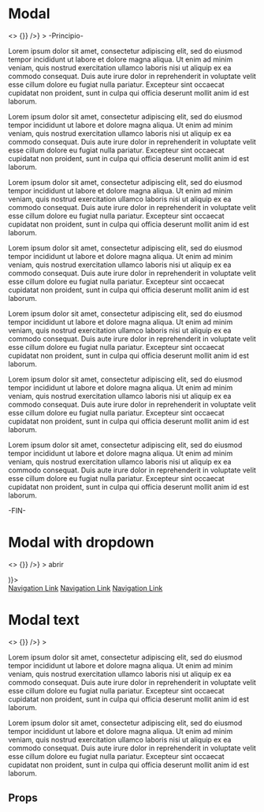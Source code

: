 
<Meta title="Molecules|Modal" component={Modal} />

# Modal

<Preview>
  <Story name="Modal">
    <>
      <Modal
        title={text(
          'Title',
          "Hello"
        )}
        portalSelector={text(
          'Portal Selector',
          "body"
        )}
        expandedModal={boolean('Expanded modal', false)}
        fixedHieght={boolean('Fixed Hieght', false)}
        showOverFlowContent={boolean('Show Over Flow Content', false)}
        removeContentPadding={boolean('Remove Content Padding', false)}
        overlay0pacity={boolean('Overlay Opacity', false)}
        topPosition={boolean('Top Position', false)}
        responsiveSize={select(
          'Responsive Size',
          {
            Small: 'S',
            Medium: 'M',
            Large: 'L',
          },
          'S'
        )}
        modalTrigger={<Button text="open modal" onClick={() => {}} />}
      >
        <span>-Principio-</span>
        <p>
          Lorem ipsum dolor sit amet, consectetur adipiscing elit, sed do
          eiusmod tempor incididunt ut labore et dolore magna aliqua. Ut enim ad
          minim veniam, quis nostrud exercitation ullamco laboris nisi ut
          aliquip ex ea commodo consequat. Duis aute irure dolor in
          reprehenderit in voluptate velit esse cillum dolore eu fugiat nulla
          pariatur. Excepteur sint occaecat cupidatat non proident, sunt in
          culpa qui officia deserunt mollit anim id est laborum.
        </p>
        <p>
          Lorem ipsum dolor sit amet, consectetur adipiscing elit, sed do
          eiusmod tempor incididunt ut labore et dolore magna aliqua. Ut enim ad
          minim veniam, quis nostrud exercitation ullamco laboris nisi ut
          aliquip ex ea commodo consequat. Duis aute irure dolor in
          reprehenderit in voluptate velit esse cillum dolore eu fugiat nulla
          pariatur. Excepteur sint occaecat cupidatat non proident, sunt in
          culpa qui officia deserunt mollit anim id est laborum.
        </p>
        <p>
          Lorem ipsum dolor sit amet, consectetur adipiscing elit, sed do
          eiusmod tempor incididunt ut labore et dolore magna aliqua. Ut enim ad
          minim veniam, quis nostrud exercitation ullamco laboris nisi ut
          aliquip ex ea commodo consequat. Duis aute irure dolor in
          reprehenderit in voluptate velit esse cillum dolore eu fugiat nulla
          pariatur. Excepteur sint occaecat cupidatat non proident, sunt in
          culpa qui officia deserunt mollit anim id est laborum.
        </p>
        <p>
          Lorem ipsum dolor sit amet, consectetur adipiscing elit, sed do
          eiusmod tempor incididunt ut labore et dolore magna aliqua. Ut enim ad
          minim veniam, quis nostrud exercitation ullamco laboris nisi ut
          aliquip ex ea commodo consequat. Duis aute irure dolor in
          reprehenderit in voluptate velit esse cillum dolore eu fugiat nulla
          pariatur. Excepteur sint occaecat cupidatat non proident, sunt in
          culpa qui officia deserunt mollit anim id est laborum.
        </p>
        <p>
          Lorem ipsum dolor sit amet, consectetur adipiscing elit, sed do
          eiusmod tempor incididunt ut labore et dolore magna aliqua. Ut enim ad
          minim veniam, quis nostrud exercitation ullamco laboris nisi ut
          aliquip ex ea commodo consequat. Duis aute irure dolor in
          reprehenderit in voluptate velit esse cillum dolore eu fugiat nulla
          pariatur. Excepteur sint occaecat cupidatat non proident, sunt in
          culpa qui officia deserunt mollit anim id est laborum.
        </p>
        <p>
          Lorem ipsum dolor sit amet, consectetur adipiscing elit, sed do
          eiusmod tempor incididunt ut labore et dolore magna aliqua. Ut enim ad
          minim veniam, quis nostrud exercitation ullamco laboris nisi ut
          aliquip ex ea commodo consequat. Duis aute irure dolor in
          reprehenderit in voluptate velit esse cillum dolore eu fugiat nulla
          pariatur. Excepteur sint occaecat cupidatat non proident, sunt in
          culpa qui officia deserunt mollit anim id est laborum.
        </p>
         <p>
          Lorem ipsum dolor sit amet, consectetur adipiscing elit, sed do
          eiusmod tempor incididunt ut labore et dolore magna aliqua. Ut enim ad
          minim veniam, quis nostrud exercitation ullamco laboris nisi ut
          aliquip ex ea commodo consequat. Duis aute irure dolor in
          reprehenderit in voluptate velit esse cillum dolore eu fugiat nulla
          pariatur. Excepteur sint occaecat cupidatat non proident, sunt in
          culpa qui officia deserunt mollit anim id est laborum.
        </p>
        <span>-FIN-</span>
      </Modal>
    </>
  </Story>
</Preview>

# Modal with dropdown

<Preview>
  <Story name="Modal with dropdown">
    <>
      <Modal
        showOverFlowContent
        modalTrigger={<Button text="open modal" onClick={() => {}} />}
      >
        <Dropdown hasArrow trigger={(
            <p>abrir</p>
          )}>
          <ListItem type="accentBold"  text="Tu Monedero:" price="40" currency="MXN" />
          <div>
            <NavLink small>
              <a href="#">Navigation Link</a>
            </NavLink>
            <NavLink small>
              <a href="#">Navigation Link</a>
            </NavLink>
            <NavLink small>
              <a href="#">Navigation Link</a>
            </NavLink>
          </div>
        </Dropdown>
      </Modal>
    </>
  </Story>
</Preview>

# Modal text

<Preview>
  <Story name="Modal text">
    <>
      <Modal
        responsiveSize="S"
        fixedHieght
        modalTrigger={<Button text="open modal" onClick={() => {}} />}
      >
         <p>
          Lorem ipsum dolor sit amet, consectetur adipiscing elit, sed do
          eiusmod tempor incididunt ut labore et dolore magna aliqua. Ut enim ad
          minim veniam, quis nostrud exercitation ullamco laboris nisi ut
          aliquip ex ea commodo consequat. Duis aute irure dolor in
          reprehenderit in voluptate velit esse cillum dolore eu fugiat nulla
          pariatur. Excepteur sint occaecat cupidatat non proident, sunt in
          culpa qui officia deserunt mollit anim id est laborum.
        </p>
        <p>
          Lorem ipsum dolor sit amet, consectetur adipiscing elit, sed do
          eiusmod tempor incididunt ut labore et dolore magna aliqua. Ut enim ad
          minim veniam, quis nostrud exercitation ullamco laboris nisi ut
          aliquip ex ea commodo consequat. Duis aute irure dolor in
          reprehenderit in voluptate velit esse cillum dolore eu fugiat nulla
          pariatur. Excepteur sint occaecat cupidatat non proident, sunt in
          culpa qui officia deserunt mollit anim id est laborum.
        </p>
      </Modal>
    </>
  </Story>
</Preview>

## Props

<Props of={Modal} />